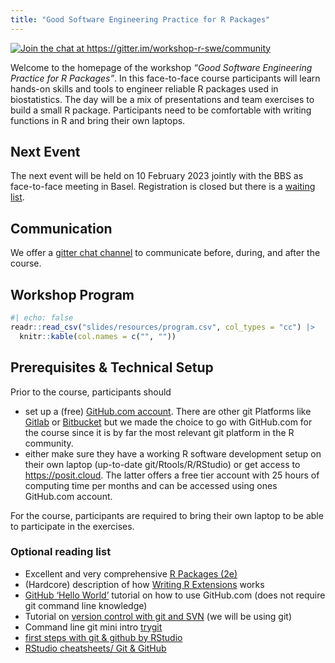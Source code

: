 ```yaml
---
title: "Good Software Engineering Practice for R Packages"
---
```


<!-- badges: start -->

[![Join the chat at https://gitter.im/workshop-r-swe/community](https://badges.gitter.im/workshop-r-swe/community.svg)](https://gitter.im/workshop-r-swe/community?utm_source=badge&utm_medium=badge&utm_campaign=pr-badge&utm_content=badge)

<!-- badges: end -->

Welcome to the homepage of the workshop *"Good Software Engineering Practice for R Packages"*. In this face-to-face course participants will learn hands-on skills and tools to engineer reliable R packages used in biostatistics. The day will be a mix of presentations and team exercises to build a small R package. Participants need to be comfortable with writing functions in R and bring their own laptops.

## Next Event

The next event will be held on 10 February 2023 jointly with the BBS as face-to-face meeting in Basel. Registration is closed but there is a [waiting list](https://docs.google.com/forms/d/e/1FAIpQLSdFycbT9dHO-oOyYLUqkKJjM6j5hcL6dQ4uVKC5y8b9RastsA/viewform).

## Communication

We offer a [gitter chat channel](https://gitter.im/workshop-r-swe) to communicate before, during, and after the course.

## Workshop Program

```r
#| echo: false
readr::read_csv("slides/resources/program.csv", col_types = "cc") |>
  knitr::kable(col.names = c("", ""))
```

## Prerequisites & Technical Setup

Prior to the course, participants should

-   set up a (free) [GitHub.com account](https://github.com/join). There are other git Platforms like [Gitlab](https://about.gitlab.com/) or [Bitbucket](https://bitbucket.org/) but we made the choice to go with GitHub.com for the course since it is by far the most relevant git platform in the R community.
-   either make sure they have a working R software development setup on their own laptop (up-to-date git/Rtools/R/RStudio) or get access to <https://posit.cloud>. The latter offers a free tier account with 25 hours of computing time per months and can be accessed using ones GitHub.com account.

For the course, participants are required to bring their own laptop to be able to participate in the exercises.

### Optional reading list

-   Excellent and very comprehensive [R Packages (2e)](https://r-pkgs.org/)
-   (Hardcore) description of how [Writing R Extensions](https://cran.r-project.org/doc/manuals/R-exts.html) works
-   [GitHub 'Hello World'](https://docs.github.com/en/get-started/quickstart/hello-world) tutorial on how to use GitHub.com (does not require git command line knowledge)
-   Tutorial on [version control with git and SVN](https://support.posit.co/hc/en-us/articles/200532077-Version-Control-with-Git-and-SVN) (we will be using git)
-   Command line git mini intro [trygit](https://trygit.js.org/)
-   [first steps with git & github by RStudio](https://www.youtube.com/watch?v=jN6tvgt3GK8)
-   [RStudio cheatsheets/ Git & GitHub](https://github.com/rstudio/cheatsheets/blob/main/git-github.pdf)
